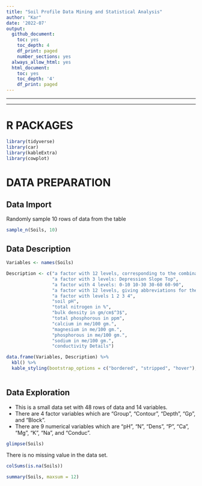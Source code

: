 ```yaml
---
title: "Soil Profile Data Mining and Statistical Analysis"
author: "Kar"
date: '2022-07'
output:
  github_document:
    toc: yes
    toc_depth: 4
    df_print: paged
    number_sections: yes
  always_allow_html: yes
  html_document:
    toc: yes
    toc_depth: '4'
    df_print: paged
---
```


***

***

# R PACKAGES

```r
library(tidyverse)
library(car)
library(kableExtra)
library(cowplot)


```


# DATA PREPARATION

## Data Import

Randomly sample 10 rows of data from the table

```r
sample_n(Soils, 10)

```

## Data Description

```r
Variables <- names(Soils)

Description <- c("a factor with 12 levels, corresponding to the combinations of Contour and Depth",
                 "a factor with 3 levels: Depression Slope Top",
                 "a factor with 4 levels: 0-10 10-30 30-60 60-90",
                 "a factor with 12 levels, giving abbreviations for the groups: D0 D1 D3 D6 S0 S1 S3 S6 T0 T1 T3 T6",
                 "a factor with levels 1 2 3 4",
                 "soil pH",
                 "total nitrogen in %",
                 "bulk density in gm/cm$^3$",
                 "total phosphorous in ppm",
                 "calcium in me/100 gm.",
                 "magnesium in me/100 gm.",
                 "phosphorous in me/100 gm.",
                 "sodium in me/100 gm.",
                 "conductivity Details")

data.frame(Variables, Description) %>% 
  kbl() %>%
  kable_styling(bootstrap_options = c("bordered", "stripped", "hover"), full_width = F)
  

```

## Data Exploration

* This is a small data set with 48 rows of data and 14 variables. 
* There are 4 factor variables which are "Group", "Contour", "Depth", "Gp", and "Block".  
* There are 9 numerical variables which are "pH",  "N",  "Dens",  "P",  "Ca",  "Mg",  "K",  "Na", and "Conduc".  

```r
glimpse(Soils)
```
There is no missing value in the data set. 

```r
colSums(is.na(Soils))
```

```r
summary(Soils, maxsum = 12)

```



